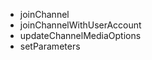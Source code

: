 
<PlatformWrapper platform="flutter">

- <Link to="{{global.API_REF_FLUTTER_ROOT}}/class_irtcengine.html#api_irtcengine_joinchannel2">joinChannel</Link>
- <Link to="{{global.API_REF_FLUTTER_ROOT}}/class_irtcengine.html#api_irtcengine_joinchannelwithuseraccount2">joinChannelWithUserAccount</Link>
- <Link to="{{global.API_REF_FLUTTER_ROOT}}/class_irtcengine.html#api_irtcengine_updatechannelmediaoptions">updateChannelMediaOptions</Link>
- <Link to="{{global.API_REF_FLUTTER_ROOT}}/class_irtcengine.html#api_irtcengine_setparameters">setParameters</Link>

</PlatformWrapper>